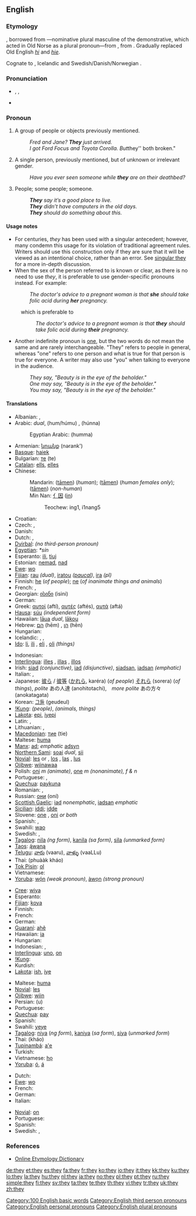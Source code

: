 ==English==

{{rank|all|him|she|33|they|my|were|are}}

===Etymology===
{{etyl|enm}}, borrowed from {{etyl|non}} {{term|þeir|lang=non}}—nominative plural masculine of the demonstrative, which acted in Old Norse as a plural pronoun—from {{proto|Germanic|thai|those}}, from {{proto|Indo-European|to-|that}}. Gradually replaced Old English ''[[hi]]'' and ''[[hie]]''.

Cognate to {{etyl|ang}} {{term|þa|þā|sc=Latinx|lang=ang}}, Icelandic {{term|þeir|lang=isl}} and Swedish/Danish/Norwegian {{term|de||they}}.

===Pronunciation===
* {{enPR|thā}}, {{IPA|/ðeɪ/}}, {{SAMPA|/DeI/}}
* {{audio|en-us-they.ogg|Audio (US)}}
*: {{rhymes|eɪ}}

===Pronoun===
{{wikipedia}}
{{en-pron|desc=personal pronoun; the third person, nominative case, usually plural, but sometimes used in the singular when the gender is unknown or irrelevant|objective case|them|possessive|their|possessive noun|theirs|reflexive plural|themselves|reflexive singular|themself}}

# {{context|the third person plural}} A group of people or objects previously mentioned.
#: ''Fred and Jane? '''They''' just arrived.''
#: ''I got Ford Focus and Toyota Corolla. But ''they'' both broken."
# {{context|the third person singular|disputed}} A single person, previously mentioned, but of unknown or irrelevant gender.
#: ''Have you ever seen someone while '''they''' are on their deathbed?''
# {{context|indefinite pronoun, vague meaning}} People; some people; someone.
#: '''''They''' say it’s a good place to live.''
#: '''''They''' didn’t have computers in the old days.''
#: '''''They''' should do something about this.''

====Usage notes====
* For centuries, ''they'' has been used with a singular antecedent; however, many condemn this usage for its violation of traditional agreement rules. Writers should use this construction only if they are sure that it will be viewed as an intentional choice, rather than an error. See [[w:Singular_they|singular they]] for a more in-depth discussion.
* When the sex of the person referred to is known or clear, as there is no need to use ''they'', it is preferable to use gender-specific pronouns instead. For example:
*: ''The doctor's advice to a pregnant woman is that '''she''' should take folic acid during '''her''' pregnancy.''
: which is preferable to
:: ''The doctor's advice to a pregnant woman is that '''they''' should take folic acid during '''their''' pregnancy.''
* Another indefinite pronoun is [[one]], but the two words do not mean the same and are rarely interchangeable. "They" refers to people in general, whereas "one" refers to one person and what is true for that person is true for everyone. A writer may also use "you" when talking to everyone in the audience.
*: ''They say, "Beauty is in the eye of the beholder."''
*: ''One may say, "Beauty is in the eye of the beholder."''
*: ''You may say, "Beauty is in the eye of the beholder."''

====Translations====
{{trans-top|third-person plural pronoun}}
* Albanian: {{t+|sq|ata|xs=Albanian}}, {{t+|sq|ato|xs=Albanian}}
* Arabic: {{Arab|[[هما|هُمَا]]}} {{IPAchar|(húmaː)}} ''dual'', {{Arab|[[‎‎هم|هُمُ]]/[[‎‎هم|هُمْ]]}} (hum/húmu) {{p}}, {{Arab|[[‎‎هن|هُنّ]]}} (húnna) {{f}}
*: Egyptian Arabic: {{Arab|[[هما]]}} (humma)
* Armenian: [[նրանք]] (nərank')
* [[Basque]]: [[haiek]]
* Bulgarian: [[те]] (te)
* [[Catalan]]: [[ells]], [[elles]]
* Chinese:
*: Mandarin: {{zh-ts|他們|他们}} ([[tāmen]]) (''human''); {{zh-ts|她們|她们}} ([[tāmen]]) (''human females only''); {{zh-ts|它們|它们}} ([[tāmen]]) (''non-human'')
*: Min Nan: [[亻因]] ([[in]])
*:: Teochew: ing1, i1nang5
* Croatian: {{t+|hr|oni}}
* Czech: {{t+|cs|oni}}, {{t+|cs|ony}}
* Danish: {{t+|da|de}}
* Dutch: {{t+|nl|zij}}, {{t+|nl|ze}}
* [[Dyirbal]]: ''(no third-person pronoun)''
* [[Egyptian]]: ''*sín''
* Esperanto: [[ili]], [[tiuj]]
* Estonian: [[nemad]], [[nad]]
* [[Ewe]]: [[wo]]
* [[Fijian]]: [[rau]] ''(dual)'', [[iratou]] ''([[paucal]])'', [[ira]] ''(pl)''
* Finnish: [[he#Finnish|he]] (''of people''); [[ne#Finnish|ne]] (''of inanimate things and animals'')
* French: {{t+|fr|ils|m}}, {{t+|fr|elles|f}}
* Georgian: [[ისინი]] (isini)
* German: {{t+|de|sie}}
* Greek: [[αυτοί]] {{m}} (aftí), [[αυτές]] {{f}} (aftés), [[αυτά]] {{n}} (aftá)
* [[Hausa]]: [[súu]] ''(independent form)''
* Hawaiian: [[laua|lāua]] ''dual'', [[lakou|lākou]] {{p}}
* Hebrew: [[הם]] (hēm) {{m}}, [[הן]] (hēn) {{f}}
* Hungarian: {{t+|hu|ők}}
* Icelandic: {{t+|is|þeir}}, {{t+|is|þær}}, {{t+|is|þau}}
* [[Ido]]: [[li]], [[ili]] {{m}}, [[eli]] {{f}}, [[oli]] ''(things)''
{{trans-mid}}
* Indonesian: {{t-|id|mereka|xs=Indonesian}}
* [[Interlingua]]: [[illes]] {{m}}, [[illas]] {{f}}, [[illos]] {{n}}
* Irish: [[siad]] ''(conjunctive)'', [[iad]] ''(disjunctive)'', [[siadsan]], [[iadsan]] ''(emphatic)''
* Italian: {{t+|it|essi}}, {{t+|it|loro}}
* Japanese: [[彼ら]] / [[彼等]] ([[かれら]], karéra) (''of people'') [[それら]] (sorera) (''of things''), ''polite'' あの人達 (anohitotachi),　''more polite'' あの方々 (anokatagata)
* Korean: [[그들]] (geudeul)
* [[!Kung]]: {{tø|knw|si|xs=!Kung}} ''(people)'', {{tø|knw|hi|xs=!Kung}} ''(animals, things)''
* [[Lakota]]: [[epi]], [[iyepi]]
* Latin: {{t+|la|ei|m}}, {{t-|la|eae|f}}
* Lithuanian: {{t|lt|jie|m|p}},  {{t|lt|jos|f|p}}
* [[Macedonian]]: [[тие]] (tie)
* Maltese: [[huma]]
* [[Manx]]: [[ad]]; ''emphatic'' [[adsyn]]
* [[Northern Sami]]: [[soai]] ''dual'', [[sii]] {{p}}
* [[Novial]]: [[les]] {{m|f}} or {{n}}, [[los]] {{m}}, [[las]] {{f}}, [[lus]] {{n}}
* [[Ojibwe]]: [[wiinawaa]]
* Polish: [[oni]] ''m (animate)'', [[one]] ''m (nonanimate), f & n''
* Portuguese: {{t+|pt|eles|m}}, {{t+|pt|elas|f}}
* [[Quechua]]: [[paykuna]]
* Romanian: {{t+|ro|ei|m}}, {{t+|ro|ele|f}}
* Russian: [[они]] (oní)
* [[Scottish Gaelic]]: [[iad]] ''nonemphatic'', [[iadsan]] ''emphatic''
* [[Sicilian]]: [[iddi]]; [[idde]] {{f}}
* Slovene: [[one]] {{f}}, [[oni]] {{m}} ''or both''
* Spanish: {{t+|es|ellos|m}}, {{t+|es|ellas|f}}
* Swahili: [[wao]]
* Swedish: {{t+|sv|de}}, {{t+|sv|dom}}
* [[Tagalog]]: [[nila]] ''(ng form)'', [[kanila]] ''(sa form)'', [[sila]] ''(unmarked form)''
* [[Taos]]: [[ą́wąną]]
* [[Telugu]]: [[వారు]] (vaaru), [[వాళ్ళు]] (vaaLLu)
* Thai: {{Thai|[[พวกเขา]]}} (phuààk kháo)
* [[Tok Pisin]]: [[ol]]
* Vietnamese: {{t+|vi|họ|xs=Vietnamese}}
* [[Yoruba]]: [[wọ́n]] ''(weak pronoun)'', [[àwọn]] ''(strong pronoun)''
{{trans-bottom}}

{{trans-top|third-person singular, of unknown or irrelevant gender}}
* [[Cree]]: [[wiya]]
* Esperanto: {{t-|eo|oni|xs=Esperanto}}
* [[Fijian]]: [[koya]]
* Finnish: {{t+|fi|hän}}
* French: {{t+|fr|on}}
* German: {{t+|de|man}}
* [[Guaraní]]: [[ahẽ]]
* Hawaiian: [[ia]]
* Hungarian: {{t+|hu|ő}}
* Indonesian: {{t-|id|dia|xs=Indonesian}}, {{t-|id|ia|xs=Indonesian}}
* [[Interlingua]]: [[uno]], [[on#Interlingua|on]]
* [[!Kung]]: {{tø|knw|ha|xs=!Kung}}
* Kurdish: {{t+|ku|ew}}
* [[Lakota]]: [[ish]], [[iye]]
{{trans-mid}}
* Maltese: [[huma]]
* [[Novial]]: [[les]]
* [[Ojibwe]]: [[wiin]]
* Persian: {{fa-Arab|[[او#Persian|او]]}} (u)
* Portuguese: {{t+|pt|se}}
* [[Quechua]]: [[pay#Quechua|pay]]
* Spanish: {{t+|es|se}}
* Swahili: [[yeye]]
* [[Tagalog]]: [[niya]] (''ng form''), [[kaniya]] (''sa form''), [[siya]] (''unmarked form'')
* Thai: {{Thai|[[เขา]]}} (kháo)
* [[Tupinambá]]: [[a'e]]
* Turkish: {{t+|tr|o}}
* Vietnamese: [[họ]]
* [[Yoruba]]: [[ó]], [[á]]
{{trans-bottom}}

{{trans-top|one, people, some people}}
* Dutch: {{t+|nl|ze}}
* [[Ewe]]: [[wo]]
* French: {{t+|fr|on}}
* German: {{t+|de|man}}
* Italian: {{t+|it|si}}
{{trans-mid}}
* [[Novial]]: [[on#Novial|on]]
* Portuguese: {{t+|pt|se}}
* Spanish: {{t+|es|se}}
* Swedish: {{t+|sv|de}}, {{t+|sv|dom}}
{{trans-bottom}}
===References===
* [http://www.etymonline.com Online Etymology Dictionary]
[[Category:100 English basic words]]
[[Category:English third person pronouns]]
[[Category:English personal pronouns]]
[[Category:English plural pronouns]]

[[de:they]]
[[et:they]]
[[es:they]]
[[fa:they]]
[[fr:they]]
[[ko:they]]
[[io:they]]
[[it:they]]
[[kk:they]]
[[ku:they]]
[[lo:they]]
[[la:they]]
[[hu:they]]
[[nl:they]]
[[ja:they]]
[[no:they]]
[[pl:they]]
[[pt:they]]
[[ru:they]]
[[simple:they]]
[[fi:they]]
[[sv:they]]
[[ta:they]]
[[te:they]]
[[th:they]]
[[vi:they]]
[[tr:they]]
[[uk:they]]
[[zh:they]]